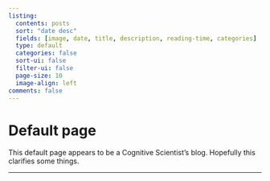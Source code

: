 ```yaml
---
listing:
  contents: posts
  sort: "date desc"
  fields: [image, date, title, description, reading-time, categories]
  type: default
  categories: false
  sort-ui: false
  filter-ui: false
  page-size: 10
  image-align: left
comments: false
---
```


<h1 class="text-center">Default page</h1>

<p class="text-center"> This default page appears to be a Cognitive Scientist's blog. Hopefully this clarifies some things. </p>

---
